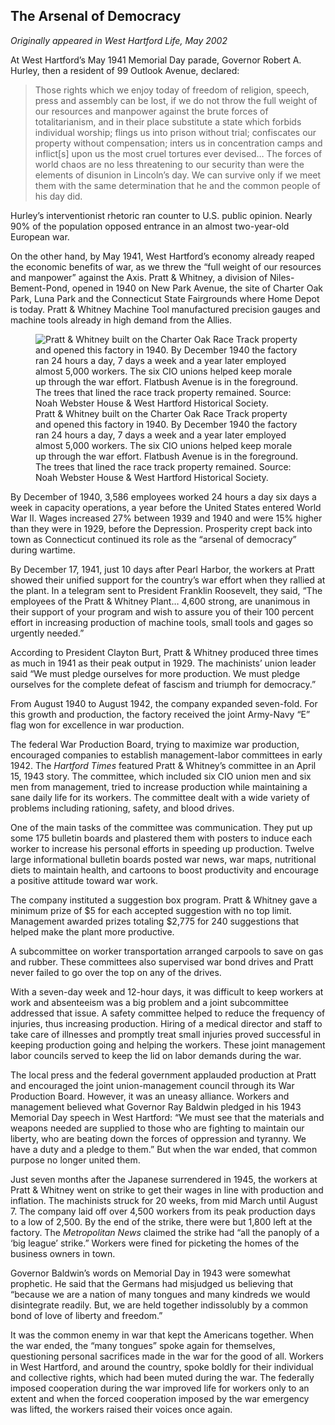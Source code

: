 ## The Arsenal of Democracy {-}

*Originally appeared in West Hartford Life, May 2002*

At West Hartford’s May 1941 Memorial Day parade, Governor Robert A. Hurley, then a resident of 99 Outlook Avenue, declared:

> Those rights which we enjoy today of freedom of religion, speech, press and assembly can be lost, if we do not throw the full weight of our resources and manpower against the brute forces of totalitarianism, and in their place substitute a state which forbids individual worship; flings us into prison without trial; confiscates our property without compensation; inters us in concentration camps and inflict[s] upon us the most cruel tortures ever devised... The forces of world chaos are no less threatening to our security than were the elements of disunion in Lincoln’s day. We can survive only if we meet them with the same determination that he and the common people of his day did.

Hurley’s interventionist rhetoric ran counter to U.S. public opinion. Nearly 90% of the population opposed entrance in an almost two-year-old European war.

On the other hand, by May 1941, West Hartford’s economy already reaped the economic benefits of war, as we threw the “full weight of our resources and manpower” against the Axis. Pratt & Whitney, a division of Niles-Bement-Pond, opened in 1940 on New Park Avenue, the site of Charter Oak Park, Luna Park and the Connecticut State Fairgrounds where Home Depot is today. Pratt & Whitney Machine Tool manufactured precision gauges and machine tools already in high demand from the Allies.

![Pratt & Whitney built on the Charter Oak Race Track property and opened this factory in 1940. By December 1940 the factory ran 24 hours a day, 7 days a week and a year later employed almost 5,000 workers. The six CIO unions helped keep morale up through the war effort. Flatbush Avenue is in the foreground. The trees that lined the race track property remained. Source: Noah Webster House & West Hartford Historical Society.](images/08-pratt-and-whitney.jpg)

By December of 1940, 3,586 employees worked 24 hours a day six days a week in capacity operations, a year before the United States entered World War II. Wages increased 27% between 1939 and 1940 and were 15% higher than they were in 1929, before the Depression. Prosperity crept back into town as Connecticut continued its role as the “arsenal of democracy” during wartime.

By December 17, 1941, just 10 days after Pearl Harbor, the workers at Pratt showed their unified support for the country’s war effort when they rallied at the plant. In a telegram sent to President Franklin Roosevelt, they said, “The employees of the Pratt & Whitney Plant... 4,600 strong, are unanimous in their support of your program and wish to assure you of their 100 percent effort in increasing production of machine tools, small tools and gages so urgently needed.”

According to President Clayton Burt, Pratt & Whitney produced three times as much in 1941 as their peak output in 1929. The machinists’ union leader said “We must pledge ourselves for more production. We must pledge ourselves for the complete defeat of fascism and triumph for democracy.”

From August 1940 to August 1942, the company expanded seven-fold. For this growth and production, the factory received the joint Army-Navy “E” flag won for excellence in war production.

The federal War Production Board, trying to maximize war production, encouraged companies to establish management-labor committees in early 1942. The *Hartford Times* featured Pratt & Whitney’s committee in an April 15, 1943 story. The committee, which included six CIO union men and six men from management, tried to increase production while maintaining a sane daily life for its workers. The committee dealt with a wide variety of problems including rationing, safety, and blood drives.

One of the main tasks of the committee was communication. They put up some 175 bulletin boards and plastered them with posters to induce each worker to increase his personal efforts in speeding up production. Twelve large informational bulletin boards posted war news, war maps, nutritional diets to maintain health, and cartoons to boost productivity and encourage a positive attitude toward war work.

The company instituted a suggestion box program. Pratt & Whitney gave a minimum prize of $5 for each accepted suggestion with no top limit. Management awarded prizes totaling $2,775 for 240 suggestions that helped make the plant more productive.

A subcommittee on worker transportation arranged carpools to save on gas and rubber. These committees also supervised war bond drives and Pratt never failed to go over the top on any of the drives.

With a seven-day week and 12-hour days, it was difficult to keep workers at work and absenteeism was a big problem and a joint subcommittee addressed that issue. A safety committee helped to reduce the frequency of injuries, thus increasing production. Hiring of a medical director and staff to take care of illnesses and promptly treat small injuries proved successful in keeping production going and helping the workers. These joint management labor councils served to keep the lid on labor demands during the war.

The local press and the federal government applauded production at Pratt and encouraged the joint union-management council through its War Production Board. However, it was an uneasy alliance. Workers and management believed what Governor Ray Baldwin pledged in his 1943 Memorial Day speech in West Hartford: “We must see that the materials and weapons needed are supplied to those who are fighting to maintain our liberty, who are beating down the forces of oppression and tyranny. We have a duty and a pledge to them.” But when the war ended, that common purpose no longer united them.

Just seven months after the Japanese surrendered in 1945, the workers at Pratt & Whitney went on strike to get their wages in line with production and inflation. The machinists struck for 20 weeks, from mid March until August 7. The company laid off over 4,500 workers from its peak production days to a low of 2,500. By the end of the strike, there were but 1,800 left at the factory. The *Metropolitan News* claimed the strike had “all the panoply of a ‘big league’ strike.” Workers were fined for picketing the homes of the business owners in town.

Governor Baldwin’s words on Memorial Day in 1943 were somewhat prophetic. He said that the Germans had misjudged us believing that “because we are a nation of many tongues and many kindreds we would disintegrate readily. But, we are held together indissolubly by a common bond of love of liberty and freedom.”

It was the common enemy in war that kept the Americans together. When the war ended, the “many tongues” spoke again for themselves, questioning personal sacrifices made in the war for the good of all. Workers in West Hartford, and around the country, spoke boldly for their individual and collective rights, which had been muted during the war. The federally imposed cooperation during the war improved life for workers only to an extent and when the forced cooperation imposed by the war emergency was lifted, the workers raised their voices once again.
